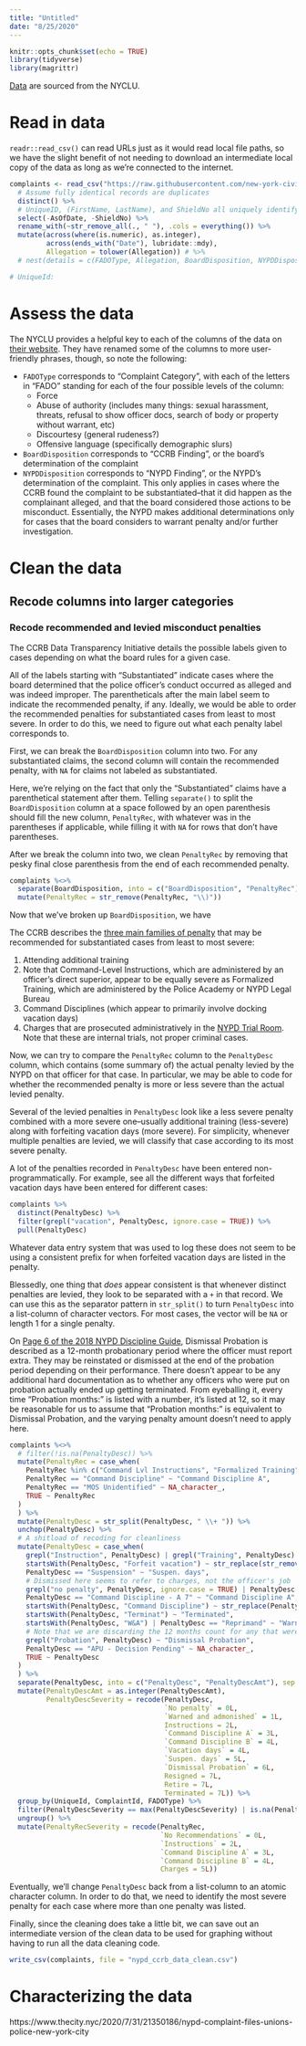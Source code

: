 ```yaml
---
title: "Untitled"
date: "8/25/2020"
---
```


```r
knitr::opts_chunk$set(echo = TRUE)
library(tidyverse)
library(magrittr)
```

[Data](https://www.nyclu.org/en/campaigns/nypd-misconduct-database) are sourced from the NYCLU.

# Read in data

`readr::read_csv()` can read URLs just as it would read local file paths, so we have the slight benefit of not needing to download an intermediate local copy of the data as long as we're connected to the internet.

```r
complaints <- read_csv("https://raw.githubusercontent.com/new-york-civil-liberties-union/NYPD-Misconduct-Complaint-Database/master/CCRB_database_raw.csv", na = c("", "NA", "NULL")) %>%
  # Assume fully identical records are duplicates
  distinct() %>% 
  # UniqueID, (FirstName, LastName), and ShieldNo all uniquely identify officers
  select(-AsOfDate, -ShieldNo) %>% 
  rename_with(~str_remove_all(., " "), .cols = everything()) %>% 
  mutate(across(where(is.numeric), as.integer),
         across(ends_with("Date"), lubridate::mdy),
         Allegation = tolower(Allegation)) # %>% 
  # nest(details = c(FADOType, Allegation, BoardDisposition, NYPDDisposition, PenaltyDesc))

# UniqueId: 
```

# Assess the data

The NYCLU provides a helpful key to each of the columns of the data on [their website](https://www.nyclu.org/en/campaigns/nypd-misconduct-database). They have renamed some of the columns to more user-friendly phrases, though, so note the following:

- `FADOType` corresponds to "Complaint Category", with each of the letters in "FADO" standing for each of the four possible levels of the column:
  - Force
  - Abuse of authority (includes many things: sexual harassment, threats, refusal to show officer docs, search of body or property without warrant, etc)
  - Discourtesy (general rudeness?)
  - Offensive language (specifically demographic slurs)
- `BoardDisposition` corresponds to "CCRB Finding", or the board's determination of the complaint
- `NYPDDisposition` corresponds to "NYPD Finding", or the NYPD's determination of the complaint. This only applies in cases where the CCRB found the complaint to be substantiated--that it did happen as the complainant alleged, and that the board considered those actions to be misconduct. Essentially, the NYPD makes additional determinations only for cases that the board considers to warrant penalty and/or further investigation.

# Clean the data

## Recode columns into larger categories

### Recode recommended and levied misconduct penalties

The CCRB Data Transparency Initiative details the possible labels given to cases depending on what the board rules for a given case.

All of the labels starting with "Substantiated" indicate cases where the board determined that the police officer's conduct occurred as alleged and was indeed improper. The parentheticals after the main label seem to indicate the recommended penalty, if any. Ideally, we would be able to order the recommended penalties for substantiated cases from least to most severe. In order to do this, we need to figure out what each penalty label corresponds to.

First, we can break the `BoardDisposition` column into two. For any substantiated claims, the second column will contain the recommended penalty, with `NA` for claims not labeled as substantiated.

Here, we're relying on the fact that only the "Substantiated" claims have a parenthetical statement after them. Telling `separate()` to split the `BoardDisposition` column at a space followed by an open parenthesis should fill the new column, `PenaltyRec`, with whatever was in the parentheses if applicable, while filling it with `NA` for rows that don't have parentheses.

After we break the column into two, we clean `PenaltyRec` by removing that pesky final close parenthesis from the end of each recommended penalty.

```r
complaints %<>%
  separate(BoardDisposition, into = c("BoardDisposition", "PenaltyRec"), sep = " \\(", fill = "right") %>% 
  mutate(PenaltyRec = str_remove(PenaltyRec, "\\)"))
```

Now that we've broken up `BoardDisposition`, we have 

The CCRB describes the [three main families of penalty](https://www1.nyc.gov/site/ccrb/prosecution/police-discipline.page) that may be recommended for substantiated cases from least to most severe:

1. Attending additional training
  1. Note that Command-Level Instructions, which are administered by an officer's direct superior, appear to be equally severe as Formalized Training, which are administered by the Police Academy or NYPD Legal Bureau
1. Command Disciplines (which appear to primarily involve docking vacation days)
1. Charges that are prosecuted administratively in the [NYPD Trial Room](https://www1.nyc.gov/site/nypd/bureaus/administrative/trials.page). Note that these are internal trials, not proper criminal cases.

Now, we can try to compare the `PenaltyRec` column to the `PenaltyDesc` column, which contains (some summary of) the actual penalty levied by the NYPD on that officer for that case. In particular, we may be able to code for whether the recommended penalty is more or less severe than the actual levied penalty.

Several of the levied penalties in `PenaltyDesc` look like a less severe penalty combined with a more severe one--usually additional training (less-severe) along with forfeiting vacation days (more severe). For simplicity, whenever multiple penalties are levied, we will classify that case according to its most severe penalty.

A lot of the penalties recorded in `PenaltyDesc` have been entered non-programmatically. For example, see all the different ways that forfeited vacation days have been entered for different cases:

```r
complaints %>% 
  distinct(PenaltyDesc) %>% 
  filter(grepl("vacation", PenaltyDesc, ignore.case = TRUE)) %>% 
  pull(PenaltyDesc)
```

Whatever data entry system that was used to log these does not seem to be using a consistent prefix for when forfeited vacation days are listed in the penalty.

Blessedly, one thing that _does_ appear consistent is that whenever distinct penalties are levied, they look to be separated with a `+` in that record. We can use this as the separator pattern in `str_split()` to turn `PenaltyDesc` into a list-column of character vectors. For most cases, the vector will be `NA` or length 1 for a single penalty. 

On [Page 6 of the 2018 NYPD Discipline Guide](https://www1.nyc.gov/assets/nypd/downloads/pdf/analysis_and_planning/discipline/discipline-in-the-nypd-2018.pdf), Dismissal Probation is described as a 12-month probationary period where the officer must report extra. They may be reinstated or dismissed at the end of the probation period depending on their performance. There doesn't appear to be any additional hard documentation as to whether any officers who were put on probation actually ended up getting terminated. From eyeballing it, every time "Probation months:" is listed with a number, it's listed at 12, so it may be reasonable for us to assume that "Probation months:" is equivalent to Dismissal Probation, and the varying penalty amount doesn't need to apply here.

```r
complaints %<>%
  # filter(!is.na(PenaltyDesc)) %>% 
  mutate(PenaltyRec = case_when(
    PenaltyRec %in% c("Command Lvl Instructions", "Formalized Training") ~ "Instructions",  
    PenaltyRec == "Command Discipline" ~ "Command Discipline A",
    PenaltyRec == "MOS Unidentified" ~ NA_character_,
    TRUE ~ PenaltyRec
  )
  ) %>% 
  mutate(PenaltyDesc = str_split(PenaltyDesc, " \\+ ")) %>% 
  unchop(PenaltyDesc) %>% 
  # A shitload of recoding for cleanliness
  mutate(PenaltyDesc = case_when(
    grepl("Instruction", PenaltyDesc) | grepl("Training", PenaltyDesc) ~ "Instructions",
    startsWith(PenaltyDesc, "Forfeit vacation") ~ str_replace(str_remove(PenaltyDesc, "days"), "Forfeit vacation", "Vacation days:"),
    PenaltyDesc == "Suspension" ~ "Suspen. days",
    # Dismissed here seems to refer to charges, not the officer's job
    grepl("no penalty", PenaltyDesc, ignore.case = TRUE) | PenaltyDesc %in% c("Not Guilty - DCT", "Charges Dismissed - DCT", "Dismissed") ~ "No penalty",
    PenaltyDesc == "Command Discipline - A 7" ~ "Command Discipline A",
    startsWith(PenaltyDesc, "Command Discipline") ~ str_replace(PenaltyDesc, " \\- ", " "),
    startsWith(PenaltyDesc, "Terminat") ~ "Terminated",
    startsWith(PenaltyDesc, "W&A") | PenaltyDesc == "Reprimand" ~ "Warned and admonished",
    # Note that we are discarding the 12 months count for any that were listed as "Probation months:"
    grepl("Probation", PenaltyDesc) ~ "Dismissal Probation",
    PenaltyDesc == "APU - Decision Pending" ~ NA_character_,
    TRUE ~ PenaltyDesc
  )
  ) %>%
  separate(PenaltyDesc, into = c("PenaltyDesc", "PenaltyDescAmt"), sep = "\\:", fill = "right") %>% 
  mutate(PenaltyDescAmt = as.integer(PenaltyDescAmt),
         PenaltyDescSeverity = recode(PenaltyDesc,
                                      `No penalty` = 0L,
                                      `Warned and admonished` = 1L,
                                      Instructions = 2L,
                                      `Command Discipline A` = 3L,
                                      `Command Discipline B` = 4L,
                                      `Vacation days` = 4L,
                                      `Suspen. days` = 5L,
                                      `Dismissal Probation` = 6L,
                                      Resigned = 7L,
                                      Retire = 7L,
                                      Terminated = 7L)) %>% 
  group_by(UniqueId, ComplaintId, FADOType) %>% 
  filter(PenaltyDescSeverity == max(PenaltyDescSeverity) | is.na(PenaltyDescSeverity)) %>% 
  ungroup() %>% 
  mutate(PenaltyRecSeverity = recode(PenaltyRec,
                                     `No Recommendations` = 0L,
                                     `Instructions` = 2L,
                                     `Command Discipline A` = 3L,
                                     `Command Discipline B` = 4L,
                                     Charges = 5L))
```

Eventually, we'll change `PenaltyDesc` back from a list-column to an atomic character column. In order to do that, we need to identify the most severe penalty for each case where more than one penalty was listed.

Finally, since the cleaning does take a little bit, we can save out an intermediate version of the clean data to be used for graphing without having to run all the data cleaning code.

```r
write_csv(complaints, file = "nypd_ccrb_data_clean.csv")
```


# Characterizing the data

https://www.thecity.nyc/2020/7/31/21350186/nypd-complaint-files-unions-police-new-york-city

```r

```

# 
